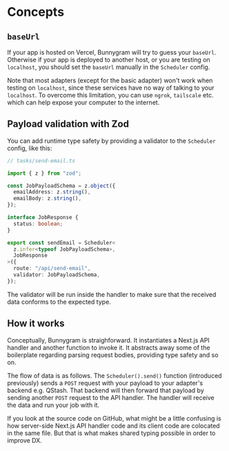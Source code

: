 # Concepts

## `baseUrl`

If your app is hosted on Vercel, Bunnygram will try to guess your `baseUrl`. Otherwise if your app is deployed to another host, or you are testing on `localhost`, you should set the `baseUrl` manually in the `Scheduler` config.

Note that most adapters (except for the basic adapter) won't work when testing on `localhost`, since these services have no way of talking to your `localhost`. To overcome this limitation, you can use `ngrok`, `tailscale` etc. which can help expose your computer to the internet.

## Payload validation with Zod

You can add runtime type safety by providing a validator to the `Scheduler` config, like this:

```ts
// tasks/send-email.ts

import { z } from "zod";

const JobPayloadSchema = z.object({
  emailAddress: z.string(),
  emailBody: z.string(),
});

interface JobResponse {
  status: boolean;
}

export const sendEmail = Scheduler<
  z.infer<typeof JobPayloadSchema>,
  JobResponse
>({
  route: "/api/send-email",
  validator: JobPayloadSchema,
});
```

The validator will be run inside the handler to make sure that the received data conforms to the expected type.

## How it works

Conceptually, Bunnygram is straighforward. It instantiates a Next.js API handler and another function to invoke it. It abstracts away some of the boilerplate regarding parsing request bodies, providing type safety and so on.

The flow of data is as follows. The `Scheduler().send()` function (introduced previously) sends a `POST` request with your payload to your adapter's backend e.g. QStash. That backend will then forward that payload by sending another `POST` request to the API handler. The handler will receive the data and run your job with it.

If you look at the source code on GitHub, what might be a little confusing is how server-side Next.js API handler code and its client code are colocated in the same file. But that is what makes shared typing possible in order to improve DX.
